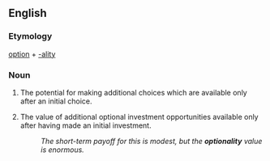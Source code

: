 ==English==
===Etymology===
[[option]] + [[-ality]]

===Noun===
{{en-noun|optionalities}}
# The potential for making additional choices which are available only after an initial choice.
# {{finance|business}} The value of additional optional investment opportunities available only after having made an initial investment.
#:''The short-term payoff for this is modest, but the '''optionality''' value is enormous.''